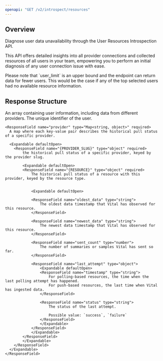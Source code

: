 ```yaml
---
openapi: "GET /v2/introspect/resources"
---
```


## Overview

Diagnose user data unavailability through the User Resources Introspection API.

This API offers detailed insights into all provider connections and collected resources of all users in your team, empowering you to perform an initial diagnosis of any user connection issue with ease.

<Warning>
Please note that `user_limit` is an upper bound and the endpoint can return data for fewer users.
This would be the case if any of the top selected users had no available resource information.
</Warning>


## Response Structure

<ResponseField name="data" type="object[]" required>
  An array containing user information, including data from different providers.

  <Expandable defaultOpen>
    <ResponseField name="user_id" type="string" required>
      The unique identifier of the user.
    </ResponseField>

    <ResponseField name="provider" type="Map<string, object>" required>
      A map where each key-value pair describes the historical pull status of a specific provider.

      <Expandable defaultOpen>
        <ResponseField name="{PROVIDER_SLUG}" type="object" required>
            the historical pull status of a specific provider, keyed by the provider slug.

            <Expandable defaultOpen>
            <ResponseField name="{RESOURCE}" type="object" required>
                The historical pull status of a resource with this provider, keyed by the resource type.

                
                <Expandable defaultOpen>

                <ResponseField name="oldest_data" type="string">
                    The oldest data timestamp that Vital has observed for this resource.
                </ResponseField>

                <ResponseField name="newest_data" type="string">
                    The newest data timestamp that Vital has observed for this resource.
                </ResponseField>

                <ResponseField name="sent_count" type="number">
                    The number of summaries or samples Vital has sent so far.
                </ResponseField>

                <ResponseField name="last_attempt" type="object">
                    <Expandable defaultOpen>
                    <ResponseField name="timestamp" type="string">
                        For polling-based resources, the time when the last polling attempt has happened.
                        For push-based resources, the last time when Vital has ingested data.
                    </ResponseField>

                    <ResponseField name="status" type="string">
                        The status of the last attempt.

                        Possible value: `success`, `failure`
                    </ResponseField>
                    </Expandable>
                </ResponseField>
                </Expandable>     
            </ResponseField>
            </Expandable>              
        </ResponseField>
      </Expandable>
    </ResponseField>
  </Expandable>
</ResponseField>

